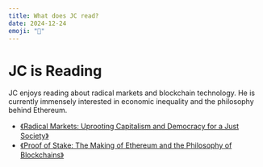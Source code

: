 ```yaml
---
title: What does JC read?
date: 2024-12-24
emoji: "📖"
---
```


# JC is Reading

JC enjoys reading about radical markets and blockchain technology. He is currently immensely interested in economic inequality and the philosophy behind Ethereum.

- [《Radical Markets: Uprooting Capitalism and Democracy for a Just Society》](https://www.google.com/search?q=Radical+Markets%3A+Uprooting+Capitalism+and+Democracy+for+a+Just+Society)
- [《Proof of Stake: The Making of Ethereum and the Philosophy of Blockchains》](https://www.google.com/search?q=Proof+of+Stake%3A+The+Making+of+Ethereum+and+the+Philosophy+of+Blockchains)
